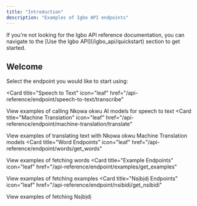 ```yaml
---
title: "Introduction"
description: "Examples of Igbo API endpoints"
---
```


<Note>
  If you're not looking for the Igbo API reference documentation, you can
  navigate to the [Use the Igbo API](/igbo_api/quickstart) section to get
  started.
</Note>

## Welcome

Select the endpoint you would like to start using:

<Card
  title="Speech to Text"
  icon="leaf"
  href="/api-reference/endpoint/speech-to-text/transcribe"
>
  View examples of calling Nkọwa okwu AI models for speech to text
</Card>
<Card
  title="Machine Translation"
  icon="leaf"
  href="/api-reference/endpoint/machine-translation/translate"
>
  View examples of translating text with Nkọwa okwu Machine Translation models
</Card>
<Card
  title="Word Endpoints"
  icon="leaf"
  href="/api-reference/endpoint/words/get_words"
>
  View examples of fetching words
</Card>
<Card
  title="Example Endpoints"
  icon="leaf"
  href="/api-reference/endpoint/examples/get_examples"
>
  View examples of fetching examples
</Card>
<Card
  title="Nsịbịdị Endpoints"
  icon="leaf"
  href="/api-reference/endpoint/nsibidi/get_nsibidi"
>
  View examples of fetching Nsịbịdị
</Card>
